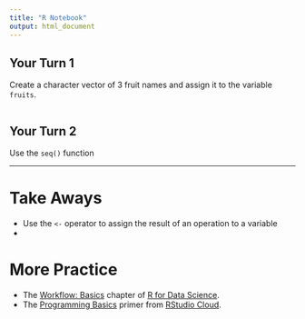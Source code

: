 ```yaml
---
title: "R Notebook"
output: html_document
---
```


## Your Turn 1

Create a character vector of 3 fruit names and assign it to the variable `fruits`.

```r

```

## Your Turn 2

Use the `seq()` function 



***

# Take Aways

- Use the `<-` operator to assign the result of an operation to a variable
- 


# More Practice

- The [Workflow: Basics](https://r4ds.had.co.nz/workflow-basics.html) chapter of [R for Data Science](https://r4ds.had.co.nz/workflow-basics.html).
- The [Programming Basics](https://rstudio.cloud/learn/primers/1.2) primer from [RStudio Cloud](https://rstudio.cloud/).
